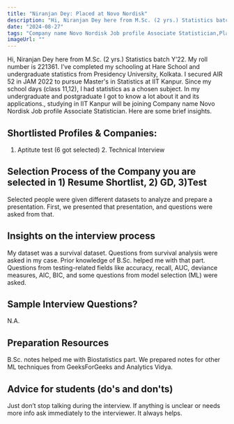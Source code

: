 ```yaml
---
title: "Niranjan Dey: Placed at Novo Nordisk"
description: "Hi, Niranjan Dey here from M.Sc. (2 yrs.) Statistics batch Y’22. My roll number is 221361. I’ve completed my schooling at Hare School and undergraduate statistics from Presidency University, Kolkata. I secured AIR 52 in JAM 2022 to pursue Master's in Statistics at IIT Kanpur. Since my school days (class 11,12), I had statistics as a chosen subject. In my undergraduate and postgraduate I got to know a lot about it and its applications.: Company name Novo Nordisk Job profile Associate Statistician"
date: "2024-08-27"
tags: "Company name Novo Nordisk Job profile Associate Statistician,Placement"
imageUrl: ""
---
```


Hi, Niranjan Dey here from M.Sc. (2 yrs.) Statistics batch Y’22. My roll number is 221361. I’ve completed my schooling at Hare School and undergraduate statistics from Presidency University, Kolkata. I secured AIR 52 in JAM 2022 to pursue Master's in Statistics at IIT Kanpur. Since my school days (class 11,12), I had statistics as a chosen subject. In my undergraduate and postgraduate I got to know a lot about it and its applications., studying in IIT Kanpur will be joining Company name Novo Nordisk Job profile Associate Statistician. Here are some brief insights. 

## Shortlisted Profiles & Companies:
1. Aptitute test (6 got selected) 2. Technical Interview

## Selection Process of the Company you are selected in 1) Resume Shortlist, 2) GD, 3)Test
Selected people were given different datasets to analyze and prepare a presentation. First, we presented that presentation, and questions were asked from that.

##  Insights on the interview process
My dataset was a survival dataset. Questions from survival analysis were asked in my case. Prior knowledge of B.Sc. helped me with that part. Questions from testing-related fields like accuracy, recall, AUC, deviance measures, AIC, BIC, and some questions from model selection (ML) were asked.

## Sample Interview Questions? 
N.A.

## Preparation Resources
B.Sc. notes helped me with Biostatistics part. We prepared notes for other ML techniques from GeeksForGeeks and Analytics Vidya.

## Advice for students (do's and don'ts)
Just don’t stop talking during the interview. If anything is unclear or needs more info ask immediately to the interviewer. It always helps.

